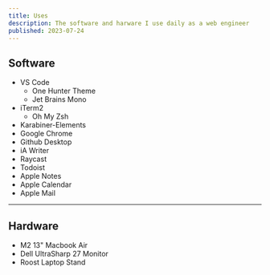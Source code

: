 ```yaml
---
title: Uses
description: The software and harware I use daily as a web engineer
published: 2023-07-24
---
```


## Software

- VS Code
  - One Hunter Theme
  - Jet Brains Mono
- iTerm2
  - Oh My Zsh
- Karabiner-Elements
- Google Chrome
- Github Desktop
- iA Writer
- Raycast
- Todoist
- Apple Notes
- Apple Calendar
- Apple Mail

---

## Hardware

- M2 13" Macbook Air
- Dell UltraSharp 27 Monitor
- Roost Laptop Stand
